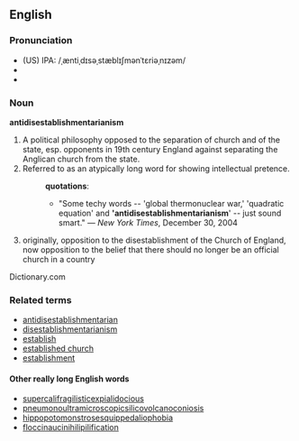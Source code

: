 {{wikipedia}}
==English==
===Pronunciation===
*(US) IPA: /ˌæntiˌdɪsəˌstæblɪʃmənˈtɛriəˌnɪzəm/
*{{audio|en-uk-antidisestablishmentarianism.ogg|Audio (UK)}}
*{{audio|en-us-antidisestablishmentarianism.ogg|Audio (US)}}

===Noun===
'''antidisestablishmentarianism'''
# A political philosophy opposed to the separation of church and of the state, esp. opponents in 19th century England against separating the Anglican church from the state.
# Referred to as an atypically long word for showing intellectual pretence.
#:'''quotations''':
#:*"Some techy words -- 'global thermonuclear war,' 'quadratic equation' and ''''antidisestablishmentarianism'''' -- just sound smart." &mdash; ''New York Times'', December 30, 2004
#originally, opposition to the disestablishment of the Church of England, now opposition to the belief that there should no longer be an official church in a country
Dictionary.com

===Related terms===
*[[antidisestablishmentarian]]
*[[disestablishmentarianism]]
*[[establish]]
*[[established church]]
*[[establishment]]

====Other really long English words====
*[[supercalifragilisticexpialidocious]] 
*[[pneumonoultramicroscopicsilicovolcanoconiosis]]
*[[hippopotomonstrosesquippedaliophobia]]
*[[floccinaucinihilipilification]]